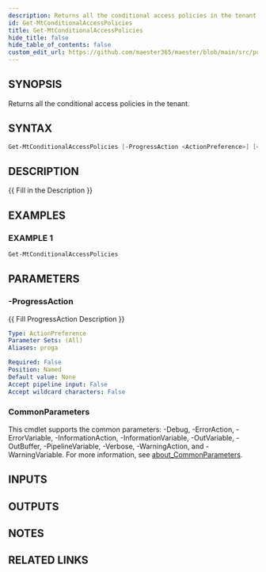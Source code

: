 ```yaml
---
description: Returns all the conditional access policies in the tenant.
id: Get-MtConditionalAccessPolicies
title: Get-MtConditionalAccessPolicies
hide_title: false
hide_table_of_contents: false
custom_edit_url: https://github.com/maester365/maester/blob/main/src/public/Get-MtConditionalAccessPolicies.ps1
---
```


## SYNOPSIS

Returns all the conditional access policies in the tenant.

## SYNTAX

```powershell
Get-MtConditionalAccessPolicies [-ProgressAction <ActionPreference>] [<CommonParameters>]
```

## DESCRIPTION

\{\{ Fill in the Description \}\}

## EXAMPLES

### EXAMPLE 1

```powershell
Get-MtConditionalAccessPolicies
```

## PARAMETERS

### -ProgressAction

\{\{ Fill ProgressAction Description \}\}

```yaml
Type: ActionPreference
Parameter Sets: (All)
Aliases: proga

Required: False
Position: Named
Default value: None
Accept pipeline input: False
Accept wildcard characters: False
```

### CommonParameters

This cmdlet supports the common parameters: -Debug, -ErrorAction, -ErrorVariable, -InformationAction, -InformationVariable, -OutVariable, -OutBuffer, -PipelineVariable, -Verbose, -WarningAction, and -WarningVariable. For more information, see [about_CommonParameters](http://go.microsoft.com/fwlink/?LinkID=113216).

## INPUTS

## OUTPUTS

## NOTES

## RELATED LINKS
